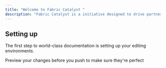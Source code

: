 ```yaml
---
title: "Welcome to Fabric Catalyst "
description: "Fabric Catalyst is a initiative designed to drive partner adoption and innovation trought Microsoft Fabric, a unified platform for data and analytics. The initiative empowers Microsoft partners to build high-impact, scalable data and AI solutions by providing a structured framework, best practices, and playbooks for various data capabilities."
---
```


## Setting up

The first step to world-class documentation is setting up your editing environments.

<CardGroup cols={2}>
  <Card title="Preview Changes" icon="image" href="https://mintlify.com/docs/development">
    Preview your changes before you push to make sure they're perfect
  </Card>

  <Card title="Card" icon="sparkles" />

  <Card title="Card" icon="sparkles" />

  <Card title="Card" icon="sparkles" />

  <Card title="Card" icon="sparkles" />
</CardGroup>

##